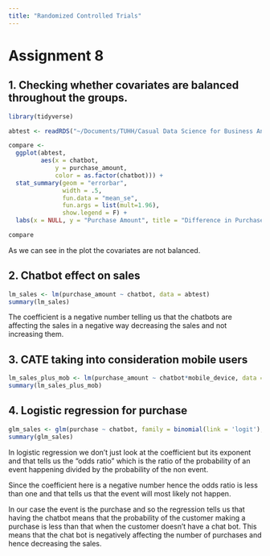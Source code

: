 ```yaml
---
title: "Randomized Controlled Trials"
---
```


# Assignment 8

## 1. Checking whether covariates are balanced throughout the groups.

```r
library(tidyverse)

abtest <- readRDS("~/Documents/TUHH/Casual Data Science for Business Analytics/Causal_Data_Science_Data/abtest_online.rds")

compare <- 
  ggplot(abtest, 
         aes(x = chatbot, 
             y = purchase_amount, 
             color = as.factor(chatbot))) +
  stat_summary(geom = "errorbar", 
               width = .5,
               fun.data = "mean_se", 
               fun.args = list(mult=1.96),
               show.legend = F) +
  labs(x = NULL, y = "Purchase Amount", title = "Difference in Purchase Amount")

compare
```

As we can see in the plot the covariates are not balanced.

## 2. Chatbot effect on sales

```r
lm_sales <- lm(purchase_amount ~ chatbot, data = abtest)
summary(lm_sales)
```

The coefficient is a negative number telling us that the chatbots are affecting the sales in a negative way decreasing the sales and not increasing them.


## 3. CATE taking into consideration mobile users

```r
lm_sales_plus_mob <- lm(purchase_amount ~ chatbot*mobile_device, data = abtest)
summary(lm_sales_plus_mob)
```

## 4. Logistic regression for **purchase**

```r
glm_sales <- glm(purchase ~ chatbot, family = binomial(link = 'logit'), abtest)
summary(glm_sales)
```

In logistic regression we don't just look at the coefficient but its exponent and that tells us the "odds ratio" which is the ratio of the probability of an event happening divided by the probability of the non event. 

Since the coefficient here is a negative number hence the odds ratio is less than one and that tells us that the event will most likely not happen.

In our case the event is the purchase and so the regression tells us that having the chatbot means that the probability of the customer making a purchase is less than that when the customer doesn't have a chat bot. This means that the chat bot is negatively affecting the number of purchases and hence decreasing the sales.

